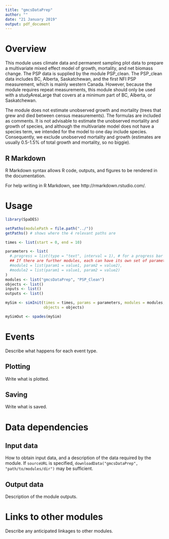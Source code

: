 ```yaml
---
title: "gmcsDataPrep"
author: ""
date: "21 January 2019"
output: pdf_document
---
```


# Overview

This module uses climate data and permanent sampling plot data to prepare a multivariate mixed effect model of growth, mortality, and net biomass change. The PSP data is supplied by the module PSP_clean. The PSP_clean data includes BC, Alberta, Saskatchewan, and the first NFI PSP measurement, which is mainly western Canada. However, because the module requires repeat measurements, this module should only be used with a studyAreaLarge that covers at a minimum part of BC, Alberta, or Saskatchewan. 

The module does not estimate unobserved growth and mortality (trees that grew and died between census measurements). The formulas are included as comments. It is not advisable to estimate the unobserved mortality and growth of species, and although the multivariate model does not have a species term, we intended for the model to one day include species. Consequently, we exclude unobserved mortality and growth (estimates are usually 0.5-1.5% of total growth and mortality, so no biggie). 


## R Markdown

R Markdown syntax allows R code, outputs, and figures to be rendered in the documentation.

For help writing in R Markdown, see http://rmarkdown.rstudio.com/.

# Usage

```r
library(SpaDES)

setPaths(modulePath = file.path("../"))
getPaths() # shows where the 4 relevant paths are

times <- list(start = 0, end = 10)

parameters <- list(
  #.progress = list(type = "text", interval = 1), # for a progress bar
  ## If there are further modules, each can have its own set of parameters:
  #module1 = list(param1 = value1, param2 = value2),
  #module2 = list(param1 = value1, param2 = value2)
)
modules <- list("gmcsDataPrep", "PSP_Clean")
objects <- list()
inputs <- list()
outputs <- list()

mySim <- simInit(times = times, params = parameters, modules = modules,
                 objects = objects)

mySimOut <- spades(mySim)
```

# Events

Describe what happens for each event type.

## Plotting

Write what is plotted.

## Saving

Write what is saved.

# Data dependencies

## Input data

How to obtain input data, and a description of the data required by the module.
If `sourceURL` is specified, `downloadData("gmcsDataPrep", "path/to/modules/dir")` may be sufficient.

## Output data

Description of the module outputs.

# Links to other modules

Describe any anticipated linkages to other modules.

